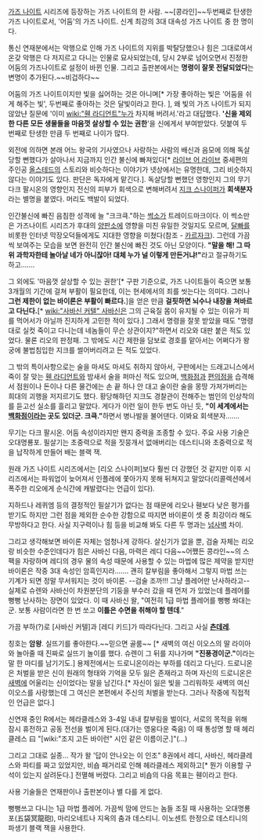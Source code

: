 [[가즈 나이트]] 시리즈에 등장하는 가즈 나이트의 한 사람. ~~[콩라인]~~두번째로 탄생한 가즈 나이트로서, '어둠'의 가즈 나이트. 신계 최강의 3대 대속성 가즈 나이트 중 한 명이다.

통신 연재분에서는 악행으로 인해 가즈 나이트의 지위를 박탈당했으나 힘은 그대로여서 온갖 악행은 다 저지르고 다니는 인물로 묘사되었는데, 당시 2부로 넘어오면서 진정한 어둠의 가즈나이트로 설정이 바뀐 인물. 그리고 출판본에서는 '''명령이 잘못 전달되었다'''는 변명이 추가된다.~~비겁하다~~

어둠의 가즈 나이트이지만 빛을 싫어하는 것은 아니며[* 가장 좋아하는 빛은 '어둠을 쉬게 해주는 빛', 두번째로 좋아하는 것은 달빛이라고 한다. ], 왜 빛의 가즈 나이트가 되지 않았냔 질문에 '이미 [[wiki:"휀 라디언트"누가]] 차지해 버려서.'라고 대답했다.  ''''신을 제외한 다른 모든 생물들을 마음껏 살상할 수 있는 권한''''을 신에게서 부여받았다. 덧붙여 두 번째로 탄생한 만큼 두 번째로 나이가 많다.

외전에 의하면 본래 어느 왕국의 기사였으나 사랑하는 사람의 배신과 음모에 의해 독살당할 뻔했다가 살아나서 지금까지 인간 불신에 빠져있다[* [[라이브 어 라이브]] 중세편의 주인공 [[올스테드]]의 스토리와 비슷하다는 이야기가 넷상에서는 유명한데, 그리 비슷하지 않다는 이야기도 있다. 판단은 독자에게 맡긴다.]. 독살당할 뻔했던 영향인지 그의 무기 다크 팔시온의 영향인지 전신의 피부가 회색으로 변해버려서 [[지크 스나이퍼]]가 '''회색분자'''라는 별명을 붙였다. 머리도 백발이 되었다.

인간불신에 빠진 음침한 성격에 늘 "크크큭."하는 [[썩소]]가 트레이드마크이다. 이 썩소만은 가즈나이트 시리즈가 후대의 [[양판소]]에 영향을 미친 유일한 것일지도 모르며, [[달빠]]를 비롯한 인터넷 막장오덕들에게도 지대한 영향을 미쳤다(참조 - [[카르자크]]).
그런데 가끔씩 보여주는 모습을 보면 완전히 인간 불신에 빠진 것도 아닌 모양이다. '''"말을 해! 그 따위 과학자한테 놀아날 네가 아니잖아! 대체 누가 널 이렇게 만든거냐!"'''라고 절규하기도 하고…….

그 외에도 '마음껏 살상할 수 있는 권한'[* 구판 기준으로, 가즈 나이트들이 죽으면 보통 3개월의 기간에 걸쳐 부활이 필요한데, 이는 현세에서의 죄를 씻는다는 의미다. 그러나 '''그런 제한이 없는 바이론은 부활이 빠르다.''']을 얻은 만큼 '''걸핏하면 뇌수나 내장을 쳐바르고 다닌다.'''[* [[wiki:"사바신 커텔" 사바신]]은 그의 근육질 몸이 유지될 수 있는 이유가 피를 먹어서가 아닐까 진지하게 고민한 적이 있다.] 그래서 명령을 잘못 받았을 때도 "명령대로 실컷 죽이고 다니는데 네놈들이 무슨 상관이지?"하면서 리오와 대판 붙은 적도 있었다. 물론 리오의 판정패. 그 밖에도 시간 제한을 담보로 경호를 맡아서는 어쩌다가 왕궁에 불법침입한 지크를 썰어버리려고 든 적도 있었다. 

그 밖의 특이사항으로는 술을 마셔도 마셔도 취하지 않아서, 구판에서는 드래고니스에서 죽이 잘 맞는 [[휀 라디언트]]와 밤새서 술을 퍼마신 적도 있으며, [[백화점]]과 [[편의점]]을 습격해서 점원이나 돈이나 다른 물건에는 손 끝 하나 안 대고 술이란 술을 몽땅 가져가버리는 희대의 괴행을 저지르기도 했다. 황당해하던 지크도 경찰관이 전해주는 범인의 인상착의를 듣고선 실소를 흘리고 말았다. 게다가 이런 일이 한두 번도 아닌 듯, '''"이 세계에서는 [[백화점]]이라는 곳도 있더군. 크큭."'''하면서 병나발을 불어댄다. 이봐요 회색분자…….

무기는 다크 팔시온. 어둠 속성이라지만 왠지 중력을 조종할 수 있다. 주요 사용 기술은 오대명룡포. 필살기는 초중력으로 적을 짓뭉개서 없애버리는 데스티니와 초중력으로 적을 납작하게 만들어 배는 블랙 잭.

원래 가즈 나이트 시리즈에서는 [리오 스나이퍼]보다 훨씬 더 강했던 것 같지만 이후 시리즈에서는 파워업이 늦어져서 인플레에 쫓아가지 못해 뒤쳐지고 말았다(리콜렉션에서 폭주한 리오에게 순식간에 캐발렸다는 언급이 있다).

지하드나 레퀴엠 등의 결정적인 필살기가 없다는 점 때문에 리오나 휀보다 낮은 평가를 받기도 하지만 그런 점을 제외한 순수한 강함으로 따지면 바이론이 셋 중 최강이라 해도 무방하다고 한다. 사실 지구력이나 힘 등을 비교해 봐도 다른 두 명과는 [[넘사벽]] 차이.

그리고 생각해보면 바이론 자체는 엄청나게 강하다. 살신기가 없을 뿐, 검술 자체는 리오랑 비슷한 수준인데다가 힘은 사바신 다음, 마력은 레디 다음~~어쨌든 콩라인~~의 스팩을 자랑하며 레디의 경우 물의 속성 때문에 사용할 수 있는 마법에 많은 제약을 받지만 바이론은 작중 3대 속성인 암흑인지라……. 괜히 칼부림을 좋아해서 그렇지 마법 쓰는 기계가 되면 정말 무서워지는 것이 바이론. --검술 조까!!! 그냥 플레어만 난사하라고-- 실제로 슈렌와 사바신이 차원분단의 기둥을 부수러 갔을 때 먼저 가 있었는데 플레어를 뻥뻥 난사하는 장면이 있었다. 이 때 사바신 왈, "여전히 1급 마법 플레어를 뻥뻥 쏴대는군. 보통 사람이라면 한 번 쏘고 '''이틀은 수면을 취해야 할 텐데'''."

가끔 부하(?)로 [사바신 커텔]과 [레디 키드]가 따라다닌다. 그리고 사실 '''[[츤데레]]'''.

칭호는 '''암왕'''.
실뜨기를 좋아한다.~~믿으면 골룸~~ [* 새벽의 여신 이오스의 딸 라이아와 놀아줄 때 진짜로 실뜨기 놀이를 했다. 슈렌이 그 뒤를 지나가며 '''"진풍경이군."'''이라는 말 한 마디를 남기기도.]
용제전에서는 드로니온이라는 부하를 데리고 다닌다. 드로니온은 처벌을 받은 신이 원래의 형태와 기억을 모두 잃은 존재라고 하며 자신의 드로니온은 [[새벽]]에 어울리는 신이었다는 말을 남긴다.[* 자신이 잃은 빛을 그리워하듯 새벽의 여신 이오스를 사랑했는데 그 여신은 본편에서 주신의 처벌을 받는다. 그러나 작중에 직접적인 언급은 없다.]

신연재 중인 R에서는 헤라클레스와 3-4일 내내 칼부림을 벌이다, 서로의 목적을 위해  잠시 휴전하고 공동 전선을 벌이게 된다.(대가는 영웅다운 죽음) 이 때 통성명 할 때 헤리클레스 曰 "[wiki:"조지 고든 바이런" 시인 같은 이름이군.]"(…)

그리고 그대로 실종… 작가 왈 '답이 안나오는 이 인조" 8권에서 레디, 사바신, 헤라클레스와 파티를 짜고 있었지만, 비숍 패거리로 인해 헤라클레스 제외하고[* 뭔가 이용할 구석이 있는지 살려둔다.] 전멸해 버렸다. 그리고 비숍의 다음 목표는 휀이라고 한다.


사용 기술들은 연재판이나 출판본이나 별 다를 게 없다.

뻥뻥쓰고 다니는 1급 마법 플레어. 가끔씩 맘에 안드는 놈들 조질 때 사용하는 오대명룡포(五袋冥龍砲), 마리오네트나 지옥의 춤과 데스티니. 이노센트 한정으로 데스티니의 파생기 블랙 잭을 사용한다.
